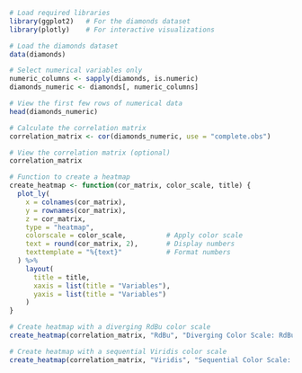 ```r
# Load required libraries
library(ggplot2)   # For the diamonds dataset
library(plotly)    # For interactive visualizations

# Load the diamonds dataset
data(diamonds)

# Select numerical variables only
numeric_columns <- sapply(diamonds, is.numeric)
diamonds_numeric <- diamonds[, numeric_columns]

# View the first few rows of numerical data
head(diamonds_numeric)
```

```r
# Calculate the correlation matrix
correlation_matrix <- cor(diamonds_numeric, use = "complete.obs")

# View the correlation matrix (optional)
correlation_matrix
```

```r
# Function to create a heatmap
create_heatmap <- function(cor_matrix, color_scale, title) {
  plot_ly(
    x = colnames(cor_matrix), 
    y = rownames(cor_matrix),
    z = cor_matrix, 
    type = "heatmap",
    colorscale = color_scale,          # Apply color scale
    text = round(cor_matrix, 2),       # Display numbers
    texttemplate = "%{text}"           # Format numbers
  ) %>%
    layout(
      title = title,
      xaxis = list(title = "Variables"),
      yaxis = list(title = "Variables")
    )
}

# Create heatmap with a diverging RdBu color scale
create_heatmap(correlation_matrix, "RdBu", "Diverging Color Scale: RdBu")
```

```r
# Create heatmap with a sequential Viridis color scale
create_heatmap(correlation_matrix, "Viridis", "Sequential Color Scale: Viridis")
```

